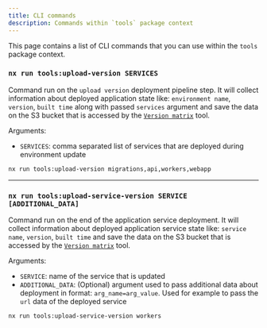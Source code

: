 ```yaml
---
title: CLI commands
description: Commands within `tools` package context
---
```



This page contains a list of CLI commands that you can use within the `tools` package context.

### `nx run tools:upload-version SERVICES`

<RunOnCICautionPartial />

Command run on the `upload version` deployment pipeline step. It will collect information about deployed application
state like: `environment name`, `version`, `built time` along with passed `services` argument and save the data on the
S3 bucket that is accessed by the [`Version matrix`](../../working-with-sb/dev-tools/version-matrix) tool.

Arguments:
- `SERVICES`: comma separated list of services that are deployed during environment update

```bash title="Example usage"
nx run tools:upload-version migrations,api,workers,webapp
```

---

### `nx run tools:upload-service-version SERVICE [ADDITIONAL_DATA]`

<RunOnCICautionPartial />

Command run on the end of the application service deployment. It will collect information about deployed application
service state like: `service name`, `version`, `built time` and save the data on the S3 bucket that is accessed
by the [`Version matrix`](../../working-with-sb/dev-tools/version-matrix) tool.

Arguments:
- `SERVICE`: name of the service that is updated
- `ADDITIONAL_DATA`: (Optional) argument used to pass additional data about deployment in format: `arg_name=arg_value`.
Used for example to pass the `url` data of the deployed service

```bash title="Example usage"
nx run tools:upload-service-version workers
```

